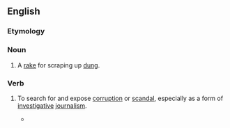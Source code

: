 ==English==

===Etymology===
{{compound|en|muck|rake}}

===Noun===
{{en-noun}}

# A [[rake]] for scraping up [[dung]].

===Verb===
{{en-verb}}

# {{lb|en|intransitive}} To search for and expose [[corruption]] or [[scandal]], especially as a form of [[investigative]] [[journalism]].
#* {{quote-web
|en
|work=New York Times
|title=The Ugly (and Glorious) Truth About American Supermarkets
|author=Alex Williams
|date=2020-09-24
|url=https://www.nytimes.com/2020/09/24/style/the-ugly-and-glorious-truth-about-american-supermarkets.html
|passage=His book, published this month, combines the '''muckraking''' approach of Eric Schlosser’s “Fast Food Nation” with the wry travelogue approach of a Michael Moore movie.}}